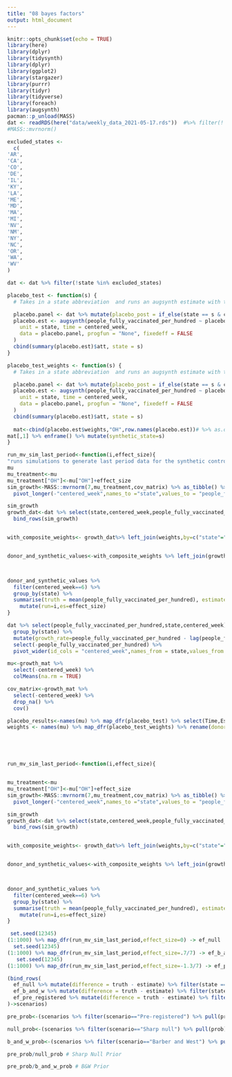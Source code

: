 ```yaml
---
title: "08 bayes factors"
output: html_document
---
```


```r
knitr::opts_chunk$set(echo = TRUE)
library(here)
library(dplyr)
library(tidysynth)
library(dplyr)
library(ggplot2)
library(stargazer)
library(purrr)
library(tidyr)
library(tidyverse)
library(foreach)
library(augsynth)
pacman::p_unload(MASS)
dat <- readRDS(here("data/weekly_data_2021-05-17.rds"))  #%>% filter(! state %in% c("AR","CA","CO","KY","MD","NY","OR","WA","WV","ME","MA","DE","NC"))
#MASS::mvrnorm()

excluded_states <-
  c(
'AR',
'CA',
'CO',
'DE',
'IL',
'KY',
'LA',
'ME',
'MD',
'MA',
'MI',
'NV',
'NM',
'NY',
'NC',
'OR',
'WA',
'WV'
)

dat <- dat %>% filter(!state %in% excluded_states)
```


```r
placebo_test <- function(s) {
  # Takes in a state abbreviation  and runs an augsynth estimate with that state

  placebo.panel <- dat %>% mutate(placebo_post = if_else(state == s & centered_week >= 0, 1L, 0L))
  placebo.est <- augsynth(people_fully_vaccinated_per_hundred ~ placebo_post,
    unit = state, time = centered_week,
    data = placebo.panel, progfun = "None", fixedeff = FALSE
  )
  cbind(summary(placebo.est)$att, state = s)
}

placebo_test_weights <- function(s) {
  # Takes in a state abbreviation  and runs an augsynth estimate with that state

  placebo.panel <- dat %>% mutate(placebo_post = if_else(state == s & centered_week >= 0, 1L, 0L))
  placebo.est <- augsynth(people_fully_vaccinated_per_hundred ~ placebo_post,
    unit = state, time = centered_week,
    data = placebo.panel, progfun = "None", fixedeff = FALSE
  )
  cbind(summary(placebo.est)$att, state = s)
  
  mat<-cbind(placebo.est$weights,"OH",row.names(placebo.est))# %>% as.data.frame(donor_state=rownames(.)) %>% as_tibble()
mat[,1] %>% enframe() %>% mutate(synthetic_state=s)
}

run_mv_sim_last_period<-function(i,effect_size){
"runs simulations to generate last period data for the synthetic control assuming a multivariate normal distribution of vaccine growth"
mu
mu_treatment<-mu
mu_treatment["OH"]<-mu["OH"]+effect_size
sim_growth<-MASS::mvrnorm(7,mu_treatment,cov_matrix) %>% as_tibble() %>% mutate_all(cumsum) %>% mutate(centered_week=row_number()-1) %>% 
  pivot_longer(-"centered_week",names_to ="state",values_to = "people_fully_vaccinated_per_hundred")

sim_growth
growth_dat<-dat %>% select(state,centered_week,people_fully_vaccinated_per_hundred) %>% filter(centered_week<0)  %>% 
  bind_rows(sim_growth)


with_composite_weights<- growth_dat%>% left_join(weights,by=c("state"="synthetic_state"))


donor_and_synthetic_values<-with_composite_weights %>% left_join(growth_dat %>% rename(donor_value=people_fully_vaccinated_per_hundred),by=c("centered_week","donor_state"="state"))



donor_and_synthetic_values %>%
  filter(centered_week==6) %>%
  group_by(state) %>%
  summarise(truth = mean(people_fully_vaccinated_per_hundred), estimate = weighted.mean(donor_value, as.numeric(donor_weight)))%>%
    mutate(run=i,es=effect_size)
}


```

```r
dat %>% select(people_fully_vaccinated_per_hundred,state,centered_week) %>% 
  group_by(state) %>%
  mutate(growth_rate=people_fully_vaccinated_per_hundred - lag(people_fully_vaccinated_per_hundred)) %>%
  select(-people_fully_vaccinated_per_hundred) %>%
  pivot_wider(id_cols = "centered_week",names_from = state,values_from = growth_rate) ->growth_mat

mu<-growth_mat %>%
  select(-centered_week) %>%
  colMeans(na.rm = TRUE)

cov_matrix<-growth_mat %>%
  select(-centered_week) %>%
  drop_na() %>%
  cov()


```







```r
placebo_results<-names(mu) %>% map_dfr(placebo_test) %>% select(Time,Estimate,state)
weights <- names(mu) %>% map_dfr(placebo_test_weights) %>% rename(donor_weight=value,donor_state=name)






```




```r
run_mv_sim_last_period<-function(i,effect_size){


mu_treatment<-mu
mu_treatment["OH"]<-mu["OH"]+effect_size
sim_growth<-MASS::mvrnorm(7,mu_treatment,cov_matrix) %>% as_tibble() %>% mutate_all(cumsum) %>% mutate(centered_week=row_number()-1) %>% 
  pivot_longer(-"centered_week",names_to ="state",values_to = "people_fully_vaccinated_per_hundred")

sim_growth
growth_dat<-dat %>% select(state,centered_week,people_fully_vaccinated_per_hundred) %>% filter(centered_week<0)  %>% 
  bind_rows(sim_growth)


with_composite_weights<- growth_dat%>% left_join(weights,by=c("state"="synthetic_state"))


donor_and_synthetic_values<-with_composite_weights %>% left_join(growth_dat %>% rename(donor_value=people_fully_vaccinated_per_hundred),by=c("centered_week","donor_state"="state"))



donor_and_synthetic_values %>%
  filter(centered_week==6) %>%
  group_by(state) %>%
  summarise(truth = mean(people_fully_vaccinated_per_hundred), estimate = weighted.mean(donor_value, as.numeric(donor_weight)))%>%
    mutate(run=i,es=effect_size)
}

 set.seed(12345)
(1:1000) %>% map_dfr(run_mv_sim_last_period,effect_size=0) -> ef_null
  set.seed(12345)
(1:1000) %>% map_dfr(run_mv_sim_last_period,effect_size=.7/7) -> ef_b_and_w
   set.seed(12345)
(1:1000) %>% map_dfr(run_mv_sim_last_period,effect_size=-1.3/7) -> ef_pre_registered
```

```r
(bind_rows(
  ef_null %>% mutate(difference = truth - estimate) %>% filter(state == "OH") %>% summarise(prob = mean(difference < -1.3), effect_size = mean(es), scenario = "Sharp null"),
  ef_b_and_w %>% mutate(difference = truth - estimate) %>% filter(state == "OH") %>% summarise(prob = mean(difference < -1.3), effect_size = mean(es), scenario = "Barber and West"),
  ef_pre_registered %>% mutate(difference = truth - estimate) %>% filter(state == "OH") %>% summarise(prob = mean(difference < -1.3), effect_size = mean(es), scenario = "Pre-registered")
)->scenarios)

pre_prob<-(scenarios %>% filter(scenario=="Pre-registered") %>% pull(prob))

null_prob<-(scenarios %>% filter(scenario=="Sharp null") %>% pull(prob) )

b_and_w_prob<-(scenarios %>% filter(scenario=="Barber and West") %>% pull(prob) )

pre_prob/null_prob # Sharp Null Prior

pre_prob/b_and_w_prob # B&W Prior
```
